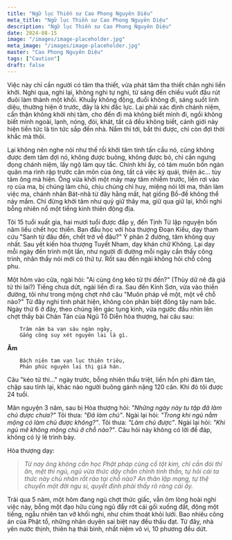 ```yaml
---
title: "Ngữ lục Thiền sư Cao Phong Nguyên Diệu"
meta_title: "Ngữ lục Thiền sư Cao Phong Nguyên Diệu"
description: "Ngữ lục Thiền sư Cao Phong Nguyên Diệu"
date: 2024-08-15
image: "/images/image-placeholder.jpg"
meta_image: "/images/image-placeholder.jpg"
master: "Cao Phong Nguyên Diệu"
tags: ["Caution"]
draft: false
---
```


<Indent />Việc này chỉ cần người có tâm tha thiết, vừa phát tâm tha thiết chân nghi liền khởi.
Nghi qua, nghi lại, không nghi tự nghi, từ sáng đến chiều vuốt đầu rút đuôi làm thành một khối.
Khuấy không động, đuổi không đi, sáng suốt linh diệu, thường hiện ở trước, đây là khi đắc lực.
Lại phải xác định chánh niệm, cẩn thận không khởi nhị tâm, cho đến đi mà không biết mình đi,
ngồi không biết mình ngoài, lạnh, nóng, đói, khát, tất cả đều không biết, cảnh giới này hiện tiền tức là tin tức sắp đến nhà.
Nắm thì tới, bắt thì được, chỉ còn đợi thời khắc mà thôi.

<Indent />Lại không nên nghe nói như thế rồi khởi tâm tinh tấn cầu nó, cũng không được đem tâm đợi nó,
không được buông, không được bỏ, chỉ cần ngưng đọng chánh niệm, lấy ngộ làm quy tắc.
Chính khi ấy, có tám muôn bốn ngàn quân ma rình rập trước căn môn của ông, tất cả việc kỳ quái, thiện ác... tùy tâm ông mà hiện.
Ông vừa khởi một mảy may tâm nhiễm trước, liền rơi vào rọ của ma, bị chúng làm chủ, chịu chúng chỉ huy, miệng nói lời ma, thân làm việc ma,
chánh nhân Bát-nhã từ đây hằng mất, hạt giống Bồ-đề không thể nảy mầm.
Chỉ đừng khởi tâm như quỷ giữ thây ma, giữ qua giữ lại, khối nghi bỗng nhiên nổ một tiếng kinh thiên động địa.

<Indent />Tôi 15 tuổi xuất gia, hai mươi tuổi được đắp y, đến Tịnh Từ lập nguyện bốn năm liều chết học thiền.
Ban đầu học với hòa thượng Đoạn Kiều, dạy tham cứu "Sanh từ đâu đến, chết trở về đâu?" Ý phân 2 đường, tâm không quy nhất.
Sau yết kiến hòa thượng Tuyết Nham, dạy khán chữ Không. Lại dạy mỗi ngày đến trình một lần, như người đi đường mỗi ngày cần thấy công trình, nhân thấy nói mới có thứ tự.
Rốt sau đến ngài không hỏi chỗ công phu.

<Indent />Một hôm vào cửa, ngài hỏi: "Ai cùng ông kéo tử thi đến?" (Thùy dữ nê đà giá tử thi lai?) Tiếng chưa dứt, ngài liền đi ra.
Sau đến Kính Sơn, vừa vào thiền đường, tôi như trong mộng chợt nhớ câu "Muôn pháp về một, một về chỗ nào?" Từ đây nghi tình phát hiện, không còn phân biệt đông tây nam bắc.
Ngày thứ 6 ở đây, theo chúng lên gác tụng kinh, vừa ngước đầu nhìn lên chợt thấy bài Chân Tán của Ngũ Tổ Diễn hòa thượng, hai câu sau:

```
    Trăm năm ba vạn sáu ngàn ngày,
    Gắng công suy xét nguyên lai là gì.
```

**Âm**
```
    Bách niên tam vạn lục thiên triêu,
    Phản phúc nguyên lai thị giá hán.
```

<Indent />Câu "kéo tử thi..." ngày trước, bỗng nhiên thấu triệt, liền hồn phi đảm tán, chặp sau tỉnh lại, khác nào người buông gánh nặng 120 cân.
Khi đó tôi được 24 tuổi.

<Indent />Mãn nguyện 3 năm, sau bị Hòa thượng hỏi: *"Những ngày này tu tập đã làm chủ được chưa?"*
Tôi thưa: *"Đã làm chủ"*. Ngài lại hỏi: *"Trong khi ngủ nằm mộng có làm chủ được không?"*. Tôi thưa: *"Làm chủ được"*.
Ngài lại hỏi: *"Khi ngủ mê không mộng chủ ở chỗ nào?"*. Câu hỏi này không có lời để đáp, không có lý lẽ trình bày.

<Indent />Hòa thượng dạy:
> *Từ nay ông không cần học Phật pháp cùng cổ tột kim, chỉ cần đói thì ăn, mệt thì ngủ, ngủ vừa thức dậy chấn chỉnh tinh thần, tự hỏi cái ta thức này chủ nhân rốt ráo tại chỗ nào?
An thân lập mạng, tự thệ chuyển một đời ngu si, quyết định phải thấy rõ ràng cái ấy.*

<Indent />Trải qua 5 năm, một hôm đang ngủ chợt thức giấc, vẫn ôm lòng hoài nghi việc này,
bỗng một đạo hữu cùng ngủ đẩy rớt cái gối xuống đất, động một tiếng, ngẫu nhiên tan vỡ khối nghi, như chim thoát khỏi lưới.
Bao nhiêu công án của Phật tổ, những nhân duyên sai biệt nay đều thấu đạt.
Từ đây, nhà yên nước thịnh, thiên hạ thái bình, nhất niệm vô vi, 10 phương đều dứt.

